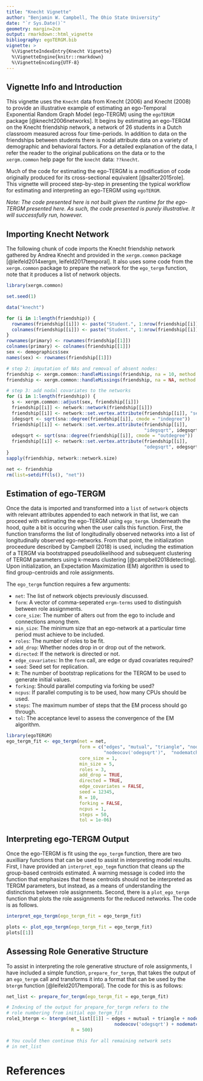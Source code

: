 ```yaml
---
title: "Knecht Vignette"
author: "Benjamin W. Campbell, The Ohio State University"
date: "`r Sys.Date()`"
geometry: margin=2cm
output: rmarkdown::html_vignette
bibliography: egoTERGM.bib
vignette: >
  %\VignetteIndexEntry{Knecht Vignette}
  %\VignetteEngine{knitr::rmarkdown}
  %\VignetteEncoding{UTF-8}
---
```


## Vignette Info and Introduction
  This vignette uses the `Knecht` data from Knecht (2006) and Knecht (2008) to provide an illustrative example of estimating an ego-Temporal Exponential Random Graph Model (ego-TERGM) using the `egoTERGM` package [@knecht2006networks].  It begins by estimating an ego-TERGM on the Knecht friendship network, a network of 26 students in a Dutch classroom measured across four time-periods.  In addition to data on the friendships between students there is nodal attribute data on a variety of demographic and behavioral factors.  For a detailed explanation of the data, I refer the reader to the original publications on the data or to the `xergm.common` help page for the `knecht` data: `??knecht`.  

Much of the code for estimating the ego-TERGM is a modification of code originally produced for its cross-sectional equivalent [@salter2015role]. This vignette will proceed step-by-step in presenting the typical workflow for estimating and interpreting an ego-TERGM using `egoTERGM`.  

*Note: The code presented here is not built given the runtime for the ego-TERGM presented here.  As such, the code presented is purely illustrative.  It will successfully run, however.* 
  
## Importing Knecht Network
  
  The following chunk of code imports the Knecht friendship network gathered by Andrea Knecht and provided in the `xergm.common` package [@leifeld2014xergm, leifeld2017temporal].  It also uses some code from the `xergm.common` package to prepare the network for the `ego_tergm` function, note that it produces a list of network objects.

```r
library(xergm.common)

set.seed(1)

data("knecht")

for (i in 1:length(friendship)) {
  rownames(friendship[[i]]) <- paste("Student.", 1:nrow(friendship[[i]]), sep="")
  colnames(friendship[[i]]) <- paste("Student.", 1:nrow(friendship[[i]]), sep="")
}
rownames(primary) <- rownames(friendship[[1]])
colnames(primary) <- colnames(friendship[[1]])
sex <- demographics$sex
names(sex) <- rownames(friendship[[1]])

# step 2: imputation of NAs and removal of absent nodes:
friendship <- xergm.common::handleMissings(friendship, na = 10, method = "remove")
friendship <- xergm.common::handleMissings(friendship, na = NA, method = "fillmode")

# step 3: add nodal covariates to the networks
for (i in 1:length(friendship)) {
  s <- xergm.common::adjust(sex, friendship[[i]])
  friendship[[i]] <- network::network(friendship[[i]])
  friendship[[i]] <- network::set.vertex.attribute(friendship[[i]], "sex", s)
  idegsqrt <- sqrt(sna::degree(friendship[[i]], cmode = "indegree"))
  friendship[[i]] <- network::set.vertex.attribute(friendship[[i]],
                                                   "idegsqrt", idegsqrt)
  odegsqrt <- sqrt(sna::degree(friendship[[i]], cmode = "outdegree"))
  friendship[[i]] <- network::set.vertex.attribute(friendship[[i]],
                                                   "odegsqrt", odegsqrt)
}
sapply(friendship, network::network.size)

net <- friendship
rm(list=setdiff(ls(), "net"))

```

## Estimation of ego-TERGM
Once the data is imported and transformed into a `list` of `network` objects with relevant attributes appended to each network in that list, we can proceed with estimating the ego-TERGM using `ego_tergm`.  Underneath the hood, quite a bit is occuring when the user calls this function.  First, the function transforms the list of longitudinally observed networks into a list of longitudinally observed ego-networks.  From that point, the initialization proceedure described by Campbell (2018) is used, including the estimation of a TERGM via bootstrapped pseudolikelihood and subsequent clustering of TERGM parameters using k-means clustering [@campbell2018detecting].  Upon initialization, an Expectation Maximization (EM) algorithm is used to find group-centroids and role assignments.  

The `ego_tergm` function requires a few arguments:

* `net`: The list of network objects previously discussed.
* `form`: A vector of comma-seperated `ergm-terms` used to distinguish between role assignments.
* `core_size`: The number of alters out from the ego to include and connections among them.
* `min_size`: The minimum size that an ego-network at a particular time period must achieve to be included.
* `roles`: The number of roles to be fit.
* `add_drop`: Whether nodes drop in or drop out of the network.
* `directed`: If the network is directed or not.
* `edge_covariates`: In the `form` call, are edge or dyad covariates required?
* `seed`: Seed set for replication.
* `R`: The number of bootstrap replications for the TERGM to be used to generate initial values.
* `forking`: Should parallel computing via forking be used? 
* `ncpus`: If parallel computing is to be used, how many CPUs should be used.
* `steps`: The maximum number of steps that the EM process should go through.
* `tol`: The acceptance level to assess the convergence of the EM algorithm.

```r
library(egoTERGM)
ego_tergm_fit <- ego_tergm(net = net,
                           form = c("edges", "mutual", "triangle", "nodeicov('idegsqrt')", 
                                    "nodeocov('odegsqrt')",  "nodematch('sex')"),
                           core_size = 1,
                           min_size = 5,
                           roles = 3,
                           add_drop = TRUE,
                           directed = TRUE,
                           edge_covariates = FALSE,
                           seed = 12345,
                           R = 10,
                           forking = FALSE,
                           ncpus = 1,
                           steps = 50,
                           tol = 1e-06)

```

## Interpreting ego-TERGM Output
Once the ego-TERGM is fit using the `ego_tergm` function, there are two auxilliary functions that can be used to assist in interpreting model results.  First, I have provided an `interpret_ego_tegm` function that cleans up the group-based centroids estimated.  A warning message is coded into the function that emphasizes that these centroids should not be interpreted as TERGM parameters, but instead, as a means of understanding the distinctions between role assignments.  Second, there is a `plot_ego_tergm` function that plots the role assignments for the reduced networks.  The code is as follows.
```r
interpret_ego_tergm(ego_tergm_fit = ego_tergm_fit)

plots <- plot_ego_tergm(ego_tergm_fit = ego_tergm_fit)
plots[[1]]

```

## Assessing Role Generative Structure
To assist in interpreting the role generative structure of role assignments, I have included a simple function, `prepare_for_tergm`, that takes the output of an `ego_tergm` call and transforms it into a format that can be used by the `btergm` function [@leifeld2017temporal].  The code for this is as follows:
```r
net_list <- prepare_for_tergm(ego_tergm_fit = ego_tergm_fit)

# Indexing of the output for prepare_for_tergm refers to the 
# role numbering from initial ego_tergm_fit
role1_btergm <- btergm(net_list[[1]] ~ edges + mutual + triangle + nodeicov('idegsqrt') +
                                        nodeocov('odegsqrt') + nodematch('sex'),
                        R = 500)

# You could then continue this for all remaining network sets
# in net_list

```


# References

